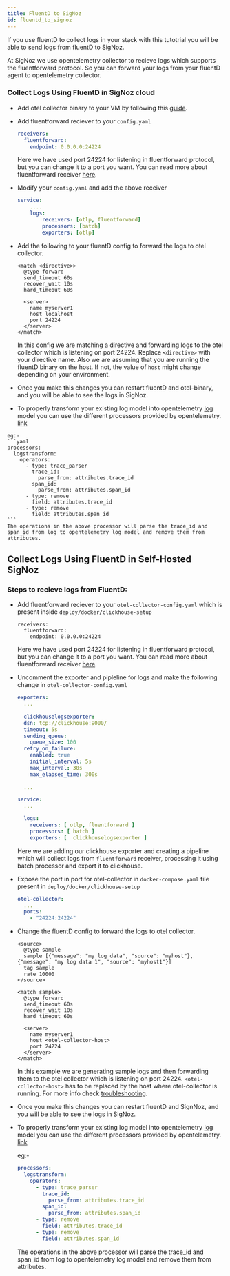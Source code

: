 ```yaml
---
title: FluentD to SigNoz
id: fluentd_to_signoz
---
```




If you use fluentD to collect logs in your stack with this tutotrial you will be able to send logs from fluentD to SigNoz.

At SigNoz we use opentelemetry collector to recieve logs which supports the fluentforward protocol. So you can forward your logs from your fluentD agent to opentelemetry collector.

### Collect Logs Using FluentD in SigNoz cloud
  * Add otel collector binary to your VM by following this [guide](https://signoz.io/docs/tutorial/opentelemetry-binary-usage-in-virtual-machine/).

  * Add fluentforward reciever to your `config.yaml` 
    ```yaml
    receivers:
      fluentforward:
        endpoint: 0.0.0.0:24224
    ```
    Here we have used port 24224 for listening in fluentforward protocol, but you can change it to a port you want.
    You can read more about fluentforward receiver [here](https://github.com/open-telemetry/opentelemetry-collector-contrib/tree/main/receiver/fluentforwardreceiver).

  * Modify your `config.yaml` and add the above receiver
    ```yaml {4}
    service:
        ....
        logs:
            receivers: [otlp, fluentforward]
            processors: [batch]
            exporters: [otlp]
    ```
  
  * Add the following to your fluentD config to forward the logs to otel collector.
    ```
    <match <directive>>
      @type forward
      send_timeout 60s
      recover_wait 10s
      hard_timeout 60s

      <server>
        name myserver1
        host localhost
        port 24224
      </server>
    </match>
    ```
    In this config we are matching a directive and forwarding logs to the otel collector which is listening on  port 24224. Replace `<directive>` with your directive name.
    Also we are assuming that you are running the fluentD binary on the host. If not, the value of `host` might change depending on your environment. 
  *  Once you make this changes you can restart fluentD and otel-binary, and you will be able to see the logs in SigNoz.
    
  *  To properly transform your existing log model into opentelemetry [log](https://github.com/open-telemetry/opentelemetry-specification/blob/main/specification/logs/data-model.md) model you can use the different processors provided by opentelemetry. [link](/docs/userguide/logs#processors-available-for-processing-logs)
  
    eg:- 
    ```yaml
    processors:
      logstransform:
        operators:
          - type: trace_parser
            trace_id:
              parse_from: attributes.trace_id
            span_id:
              parse_from: attributes.span_id
          - type: remove
            field: attributes.trace_id
          - type: remove
            field: attributes.span_id
    ```
    The operations in the above processor will parse the trace_id and span_id from log to opentelemetry log model and remove them from attributes.

## Collect Logs Using FluentD in Self-Hosted SigNoz
### Steps to recieve logs from FluentD:
* Add fluentforward reciever to your `otel-collector-config.yaml` which is present inside `deploy/docker/clickhouse-setup`
    ```
    receivers:
      fluentforward:
        endpoint: 0.0.0.0:24224
    ```
    Here we have used port 24224 for listening in fluentforward protocol, but you can change it to a port you want.
    You can read more about fluentforward receiver [here](https://github.com/open-telemetry/opentelemetry-collector-contrib/tree/main/receiver/fluentforwardreceiver).

* Uncomment the exporter and pipleline for logs and make the following change in `otel-collector-config.yaml`
    ```yaml
    exporters:
      ...
      
      clickhouselogsexporter:
      dsn: tcp://clickhouse:9000/
      timeout: 5s
      sending_queue:
        queue_size: 100
      retry_on_failure:
        enabled: true
        initial_interval: 5s
        max_interval: 30s
        max_elapsed_time: 300s
      
      ...

    service:
      ...

      logs:
        receivers: [ otlp, fluentforward ]
        processors: [ batch ]
        exporters: [  clickhouselogsexporter ]
    ```
    Here we are adding our clickhouse exporter and creating a pipeline which will collect logs from `fluentforward` receiver, processing it using batch processor and export it to clickhouse.

* Expose the port in port for otel-collector in `docker-compose.yaml` file present in `deploy/docker/clickhouse-setup`
  ```yaml
  otel-collector:
    ...
    ports:
      - "24224:24224"
  ```

* Change the fluentD config to forward the logs to otel collector.
    ```
    <source>
      @type sample
      sample [{"message": "my log data", "source": "myhost"}, {"message": "my log data 1", "source": "myhost1"}]
      tag sample
      rate 10000
    </source>

    <match sample>
      @type forward
      send_timeout 60s
      recover_wait 10s
      hard_timeout 60s

      <server>
        name myserver1
        host <otel-collector-host>
        port 24224
      </server>
    </match>
    ```
    In this example we are generating sample logs and then forwarding them to the otel collector which is listening on  port 24224.
    `<otel-collector-host>` has to be replaced by the host where otel-collector is running. For more info check [troubleshooting](/docs/install/troubleshooting#signoz-otel-collector-address-grid). 
*  Once you make this changes you can restart fluentD and SignNoz, and you will be able to see the logs in SigNoz.
*  To properly transform your existing log model into opentelemetry [log](https://github.com/open-telemetry/opentelemetry-specification/blob/main/specification/logs/data-model.md) model you can use the different processors provided by opentelemetry. [link](/docs/userguide/logs#processors-available-for-processing-logs)
  
    eg:- 
    ```yaml
    processors:
      logstransform:
        operators:
          - type: trace_parser
            trace_id:
              parse_from: attributes.trace_id
            span_id:
              parse_from: attributes.span_id
          - type: remove
            field: attributes.trace_id
          - type: remove
            field: attributes.span_id
    ```
    The operations in the above processor will parse the trace_id and span_id from log to opentelemetry log model and remove them from attributes.